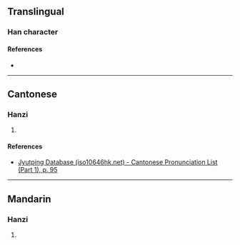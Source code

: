 {{character info/new}}
==Translingual==

===Han character===
{{Han char|rn=38|rad=女|as=13|sn=16|four=|canj=VYTP|ids=⿰女意}}

====References====
* {{Han ref|kx=0272.020|dkj=06765|hdz=21085.050|uh=5B11|ud=23313}}

----

==Cantonese==

===Hanzi===
{{yue-hanzi|jyut=[[ji3]]|y=yi3}}

# {{defn|lang=yue|sort=女13}}

====References====
* [http://www.iso10646hk.net/jp/document/download.jsp Jyutping Database (iso10646hk.net) - Cantonese Pronunciation List (Part 1), p. 95]

----

==Mandarin==

===Hanzi===
{{cmn-hanzi|pin=[[yì]] ([[yi4]])|wg=i<sup>4</sup>}}

# {{defn|lang=cmn|sort=女13}}
